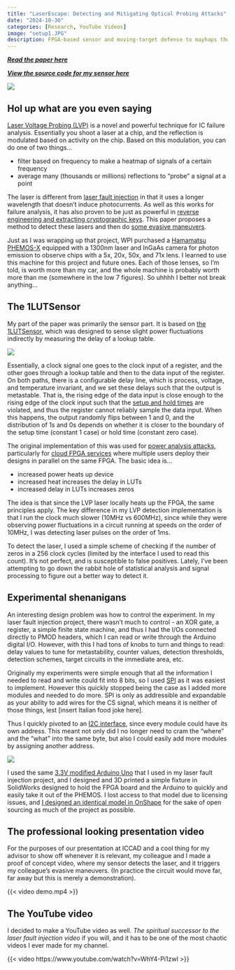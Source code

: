 ```yaml
---
title: "LaserEscape: Detecting and Mitigating Optical Probing Attacks"
date: "2024-10-30"
categories: [Research, YouTube Videos]
image: "setup1.JPG"
description: FPGA-based sensor and moving-target defense to mayhaps thwart laser voltage probing
---
```


***[Read the paper here](https://dl.acm.org/doi/abs/10.1145/3676536.3676822)***

***[View the source code for my sensor here](https://github.com/vernamlab/LaserEscape/)***

![](setup1.JPG)

## Hol up what are you even saying

[Laser Voltage Probing (LVP)](https://en.wikipedia.org/wiki/Laser_voltage_prober) is a novel and powerful technique for IC failure analysis. Essentially you shoot a laser at a chip, and the reflection is modulated based on activity on the chip. Based on this modulation, you can do one of two things...

* filter based on frequency to make a heatmap of signals of a certain frequency
* average many (thousands or millions) reflections to "probe" a signal at a point

The laser is different from [laser fault injection](../lfi_mqp/index.qmd) in that it uses a longer wavelength that doesn't induce photocurrents. As well as this works for failure analysis, it has also proven to be just as powerful in [reverse engineering and extracting cryptographic keys](https://link.springer.com/chapter/10.1007/978-3-662-53140-2_8). This paper proposes a method to detect these lasers and then do [some evasive maneuvers](https://youtu.be/t0sTNLdNhuE?feature=shared&t=15).

Just as I was wrapping up that project, WPI purchased a [Hamamatsu PHEMOS-X](https://www.hamamatsu.com/us/en/product/semiconductor-manufacturing-support-systems/failure-analysis-system/C15765-01.html) equipped with a 1300nm laser and InGaAs camera for photon emission to observe chips with a 5x, 20x, 50x, and 71x lens. I learned to use this machine for this project and future ones. Each of those lenses, so I'm told, is worth more than my car, and the whole machine is probably worth more than me (somewhere in the low 7 figures). So uhhhh I better not break anything...


## The 1LUTSensor

My part of the paper was primarily the sensor part. It is based on [the 1LUTSensor](https://bmt.ub.rub.de/index.php/TCHES/article/view/11240), which was designed to sense slight power fluctuations indirectly by measuring the delay of a lookup table.

![](1lutsensor.png)

Essentially, a clock signal one goes to the clock input of a register, and the other goes through a lookup table and then to the data input of the register. On both paths, there is a configurable delay line, which is process, voltage, and temperature invariant, and we set these delays such that the output is metastable. That is, the rising edge of the data input is close enough to the rising edge of the clock input such that the [setup and hold times](https://en.wikipedia.org/wiki/Flip-flop_(electronics)#Timing_considerations) are violated, and thus the register cannot reliably sample the data input. When this happens, the output randomly flips between 1 and 0, and the distribution of 1s and 0s depends on whether it is closer to the boundary of the setup time (constant 1 case) or hold time (constant zero case). 

The original implementation of this was used for [power analysis attacks](https://en.wikipedia.org/wiki/Power_analysis), particularly for [cloud FPGA services](https://aws.amazon.com/ec2/instance-types/f2/) where multiple users deploy their designs in parallel on the same FPGA. The basic idea is...

* increased power heats up device
* increased heat increases the delay in LUTs
* increased delay in LUTs increases zeros

The idea is that since the LVP laser locally heats up the FPGA, the same principles apply. The key difference in my LVP detection implementation is that I run the clock much slower (10MHz vs 600MHz), since while they were observing power fluctuations in a circuit running at speeds on the order of 10MHz, I was detecting laser pulses on the order of 1ms.

To detect the laser, I used a simple scheme of checking if the number of zeros in a 256 clock cycles (limited by the interface I used to read this count). It's not perfect, and is susceptible to false positives. Lately, I've been attempting to go down the rabbit hole of statistical analysis and signal processing to figure out a better way to detect it.


## Experimental shenanigans

An interesting design problem was how to control the experiment. In my laser fault injection project, there wasn't much to control - an XOR gate, a register, a simple finite state machine, and thus I had the I/Os connected directly to PMOD headers, which I can read or write through the Arduino digital I/O. However, with this I had tons of knobs to turn and things to read: delay values to tune for metastability, counter values, detection thresholds, detection schemes, target circuits in the immediate area, etc.

Originally my experiments were simple enough that all the information I needed to read and write could fit into 8 bits, so I used [SPI](https://en.wikipedia.org/wiki/Serial_Peripheral_Interface) as it was easiest to implement. However this quickly stopped being the case as I added more modules and needed to do more. SPI is only as addressible and expandable as your ability to add wires for the CS signal, which means it is neither of those things, lest [insert Italian food joke here].

Thus I quickly pivoted to an [I2C interface](https://en.wikipedia.org/wiki/I%C2%B2C), since every module could have its own address. This meant not only did I no longer need to cram the "where" and the "what" into the same byte, but also I could easily add more modules by assigning another address.

![](mountCAD.png)

I used the same [3.3V modified Arduino Uno](https://learn.adafruit.com/arduino-tips-tricks-and-techniques/3-3v-conversion) that I used in my laser fault injection project, and I designed and 3D printed a simple fixture in SolidWorks designed to hold the FPGA board and the Arduino to quickly and easily take it out of the PHEMOS. I lost access to that model due to licensing issues, and [I designed an identical model in OnShape](https://cad.onshape.com/documents/80eabab15bac21f063df8135/w/712c3c46e5e04e5ff0f94ade/e/8ec6b85f0e99a09ba3a5aafd) for the sake of open sourcing as much of the project as possible.


## The professional looking presentation video

For the purposes of our presentation at ICCAD and a cool thing for my advisor to show off whenever it is relevant, my colleague and I made a proof of concept video, where my sensor detects the laser, and it triggers my colleague's evasive maneuvers. (In practice the circuit would move far, far away but this is merely a demonstration).

{{< video demo.mp4 >}}


## The YouTube video

I decided to make a YouTube video as well. *The spiritual successor to the laser fault injection video* if you will, and it has to be one of the most chaotic videos I ever made for my channel.

{{< video https://www.youtube.com/watch?v=WhY4-Pi1zwI >}}